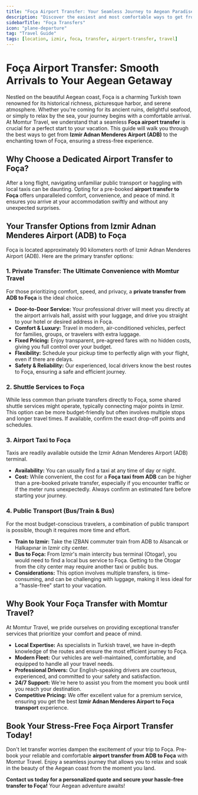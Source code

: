 ```yaml
---
title: "Foça Airport Transfer: Your Seamless Journey to Aegean Paradise"
description: "Discover the easiest and most comfortable ways to get from Izmir Adnan Menderes Airport (ADB) to Foça. Start your Aegean escape with a hassle-free transfer experience provided by Momtur Travel."
sidebarTitle: "Foça Transfers"
icon: "plane-departure"
tag: "Travel Guide"
tags: [location, izmir, foca, transfer, airport-transfer, travel]
---
```


# Foça Airport Transfer: Smooth Arrivals to Your Aegean Getaway

Nestled on the beautiful Aegean coast, Foça is a charming Turkish town renowned for its historical richness, picturesque harbor, and serene atmosphere. Whether you're coming for its ancient ruins, delightful seafood, or simply to relax by the sea, your journey begins with a comfortable arrival. At Momtur Travel, we understand that a seamless **Foça airport transfer** is crucial for a perfect start to your vacation. This guide will walk you through the best ways to get from **Izmir Adnan Menderes Airport (ADB)** to the enchanting town of Foça, ensuring a stress-free experience.

## Why Choose a Dedicated Airport Transfer to Foça?

After a long flight, navigating unfamiliar public transport or haggling with local taxis can be daunting. Opting for a pre-booked **airport transfer to Foça** offers unparalleled comfort, convenience, and peace of mind. It ensures you arrive at your accommodation swiftly and without any unexpected surprises.

## Your Transfer Options from Izmir Adnan Menderes Airport (ADB) to Foça

Foça is located approximately 90 kilometers north of Izmir Adnan Menderes Airport (ADB). Here are the primary transfer options:

### 1. Private Transfer: The Ultimate Convenience with Momtur Travel

For those prioritizing comfort, speed, and privacy, a **private transfer from ADB to Foça** is the ideal choice.

*   **Door-to-Door Service:** Your professional driver will meet you directly at the airport arrivals hall, assist with your luggage, and drive you straight to your hotel or desired address in Foça.
*   **Comfort & Luxury:** Travel in modern, air-conditioned vehicles, perfect for families, groups, or travelers with extra luggage.
*   **Fixed Pricing:** Enjoy transparent, pre-agreed fares with no hidden costs, giving you full control over your budget.
*   **Flexibility:** Schedule your pickup time to perfectly align with your flight, even if there are delays.
*   **Safety & Reliability:** Our experienced, local drivers know the best routes to Foça, ensuring a safe and efficient journey.

### 2. Shuttle Services to Foça

While less common than private transfers directly to Foça, some shared shuttle services might operate, typically connecting major points in Izmir. This option can be more budget-friendly but often involves multiple stops and longer travel times. If available, confirm the exact drop-off points and schedules.

### 3. Airport Taxi to Foça

Taxis are readily available outside the Izmir Adnan Menderes Airport (ADB) terminal.

*   **Availability:** You can usually find a taxi at any time of day or night.
*   **Cost:** While convenient, the cost for a **Foça taxi from ADB** can be higher than a pre-booked private transfer, especially if you encounter traffic or if the meter runs unexpectedly. Always confirm an estimated fare before starting your journey.

### 4. Public Transport (Bus/Train & Bus)

For the most budget-conscious travelers, a combination of public transport is possible, though it requires more time and effort.

*   **Train to Izmir:** Take the IZBAN commuter train from ADB to Alsancak or Halkapınar in Izmir city center.
*   **Bus to Foça:** From Izmir's main intercity bus terminal (Otogar), you would need to find a local bus service to Foça. Getting to the Otogar from the city center may require another taxi or public bus.
*   **Considerations:** This option involves multiple transfers, is time-consuming, and can be challenging with luggage, making it less ideal for a "hassle-free" start to your vacation.

## Why Book Your Foça Transfer with Momtur Travel?

At Momtur Travel, we pride ourselves on providing exceptional transfer services that prioritize your comfort and peace of mind.

*   **Local Expertise:** As specialists in Turkish travel, we have in-depth knowledge of the routes and ensure the most efficient journey to Foça.
*   **Modern Fleet:** Our vehicles are well-maintained, comfortable, and equipped to handle all your travel needs.
*   **Professional Drivers:** Our English-speaking drivers are courteous, experienced, and committed to your safety and satisfaction.
*   **24/7 Support:** We're here to assist you from the moment you book until you reach your destination.
*   **Competitive Pricing:** We offer excellent value for a premium service, ensuring you get the best **Izmir Adnan Menderes Airport to Foça transport** experience.

## Book Your Stress-Free Foça Airport Transfer Today!

Don't let transfer worries dampen the excitement of your trip to Foça. Pre-book your reliable and comfortable **airport transfer from ADB to Foça** with Momtur Travel. Enjoy a seamless journey that allows you to relax and soak in the beauty of the Aegean coast from the moment you land.

**Contact us today for a personalized quote and secure your hassle-free transfer to Foça!** Your Aegean adventure awaits!
